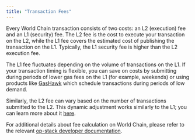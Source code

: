 ```yaml
---
title: "Transaction Fees"
---
```


Every World Chain transaction consists of two costs: an L2 (execution) fee and an L1 (security) fee. The L2 fee is the cost to execute your transaction on the L2, while the L1 fee covers the estimated cost of publishing the transaction on the L1. Typically, the L1 security fee is higher than the L2 execution fee.

The L1 fee fluctuates depending on the volume of transactions on the L1. If your transaction timing is flexible, you can save on costs by submitting during periods of lower gas fees on the L1 (for example, weekends) or using products like [GasHawk](https://gashawk.io/) which schedule transactions during periods of low demand.

Similarly, the L2 fee can vary based on the number of transactions submitted to the L2. This dynamic adjustment works similarly to the L1; you can learn more about it [here](https://blog.thirdweb.com/eip-1559-ethereum-gas-fees/).

For additional details about fee calculation on World Chain, please refer to the relevant [op-stack developer documentation](https://docs.optimism.io/stack/transactions/fees).